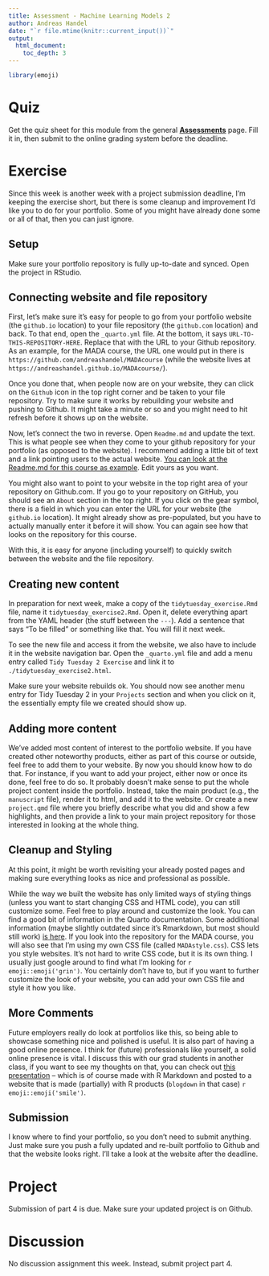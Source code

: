 ```yaml
---
title: Assessment - Machine Learning Models 2
author: Andreas Handel
date: "`r file.mtime(knitr::current_input())`"
output: 
  html_document:
    toc_depth: 3
---
```



```r
library(emoji)
```



# Quiz

Get the quiz sheet for this module from the general [__Assessments__](./Course_Assessments.html) page. Fill it in, then submit to the online grading system before the deadline. 



# Exercise

Since this week is another week with a project submission deadline, I'm keeping the exercise short, but there is some cleanup and improvement I'd like you to do for your portfolio. Some of you might have already done some or all of that, then you can just ignore.


## Setup

Make sure your portfolio repository is fully up-to-date and synced. Open the project in RStudio.


## Connecting website and file repository

First, let's make sure it's easy for people to go from your portfolio website (the `github.io` location) to your file repository (the `github.com` location) and back. To that end, open the `_quarto.yml` file. At the bottom, it says `URL-TO-THIS-REPOSITORY-HERE`. Replace that with the URL to your Github repository. As an example, for the MADA course, the URL one would put in there is `https://github.com/andreashandel/MADAcourse` (while the website lives at `https://andreashandel.github.io/MADAcourse/`). 

Once you done that, when people now are on your website, they can click on the `Github` icon in the top right corner and be taken to your file repository. Try to make sure it works by rebuilding your website and pushing to Github. It might take a minute or so and you might need to hit refresh before it shows up on the website.

Now, let's connect the two in reverse. Open `Readme.md` and update the text. This is what people see when they come to your github repository for your portfolio (as opposed to the website). I recommend adding a little bit of text and a link pointing users to the actual website. [You can look at the Readme.md for this course as example](https://github.com/andreashandel/MADAcourse). Edit yours as you want. 

You might also want to point to your website in the top right area of your repository on Github.com. If you go to your repository on GitHub, you should see an `About` section in the top right. If you click on the gear symbol, there is a field in which you can enter the URL for your website (the `github.io` location). It might already show as pre-populated, but you have to actually manually enter it before it will show. You can again see how that looks on the repository for this course.

With this, it is easy for anyone (including yourself) to quickly switch between the website and the file repository.


## Creating new content

In preparation for next week, make a copy of the `tidytuesday_exercise.Rmd` file, name it `tidytuesday_exercise2.Rmd`. Open it, delete everything apart from the YAML header (the stuff between the `---`). Add a sentence that says "To be filled" or something like that. You will fill it next week.

To see the new file and access it from the website, we also have to include it in the website navigation bar. Open the `_quarto.yml` file and add a menu entry called `Tidy Tuesday 2 Exercise` and link it to `./tidytuesday_exercise2.html`.

Make sure your website rebuilds ok. You should now see another menu entry for Tidy Tuesday 2 in your `Projects` section and when you click on it, the essentially empty file we created should show up.



## Adding more content

We've added most content of interest to the portfolio website. If you have created other noteworthy products, either as part of this course or outside, feel free to add them to your website. By now you should know how to do that. For instance, if you want to add your project, either now or once its done, feel free to do so. It probably doesn't make sense to put the whole project content inside the portfolio. Instead, take the main product (e.g., the `manuscript` file), render it to html, and add it to the website. Or create a new `project.qmd` file where you briefly describe what you did and show a few highlights, and then provide a link to your main project repository for those interested in looking at the whole thing.



## Cleanup and Styling

At this point, it might be worth revisiting your already posted pages and making sure everything looks as nice and professional as possible. 

While the way we built the website has only limited ways of styling things (unless you want to start changing CSS and HTML code), you can still customize some. Feel free to play around and customize the look. You can find a good bit of information in the Quarto documentation. Some additional information (maybe slightly outdated since it's Rmarkdown, but most should still work)  [is here](https://bookdown.org/yihui/rmarkdown/rmarkdown-site.html). If you look into the repository for the MADA course, you will also see that I'm using my own CSS file (called `MADAstyle.css`). CSS lets you style websites. It's not hard to write CSS code, but it is its own thing. I usually just google around to find what I'm looking for `r emoji::emoji('grin')`. You certainly don't have to, but if you want to further customize the look of your website, you can add your own CSS file and style it how you like. 


## More Comments

Future employers really do look at portfolios like this, so being able to showcase something nice and polished is useful. It is also part of having a good online presence. I think for (future) professionals like yourself, a solid online presence is vital. I discuss this with our grad students in another class, if you want to see my thoughts on that, you can check out [this presentation](https://www.andreashandel.com/presentations/2021-01-building-your-brand/) -- which is of course made with R Markdown and posted to a website that is made (partially) with R products (`blogdown` in that case) `r emoji::emoji('smile')`.

<!-- And if you've really gotten into making websites with R Markdown, you can always move to [blogdown](https://bookdown.org/yihui/blogdown/). This is a much more flexible and powerful way of creating websites, but it's also more complex. Maybe the current best starting point for blogdown is [this online post/tutorial](https://www.apreshill.com/blog/2020-12-new-year-new-blogdown/). -->


## Submission

I know where to find your portfolio, so you don't need to submit anything. Just make sure you push a fully updated and re-built portfolio to Github and that the website looks right. I'll take a look at the website after the deadline.


# Project

Submission of part 4 is due. Make sure your updated project is on Github.


# Discussion

No discussion assignment this week. Instead, submit project part 4.



